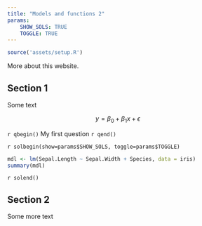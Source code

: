 ```yaml
---
title: "Models and functions 2"
params: 
    SHOW_SOLS: TRUE
    TOGGLE: TRUE
---
```


```r
source('assets/setup.R')
```

More about this website.


## Section 1

Some text

$$
y = \beta_0 + \beta_1 x + \epsilon
$$

`r qbegin()`
My first question
`r qend()`

`r solbegin(show=params$SHOW_SOLS, toggle=params$TOGGLE)`
```r
mdl <- lm(Sepal.Length ~ Sepal.Width + Species, data = iris)
summary(mdl)
```
`r solend()`

## Section 2

Some more text
